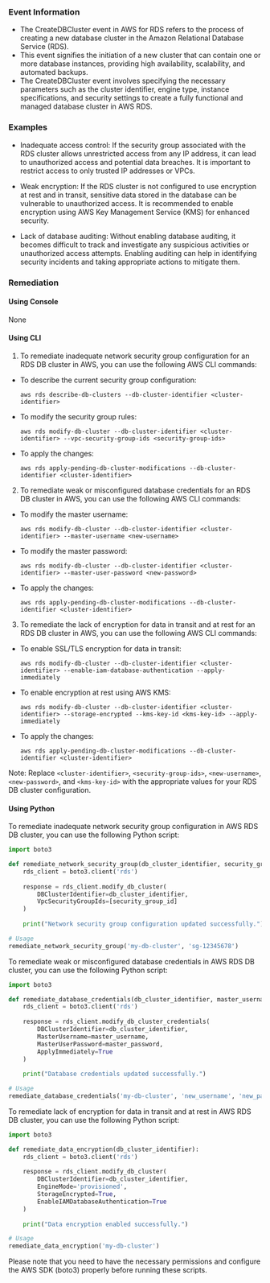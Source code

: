 
### Event Information

- The CreateDBCluster event in AWS for RDS refers to the process of creating a new database cluster in the Amazon Relational Database Service (RDS).
- This event signifies the initiation of a new cluster that can contain one or more database instances, providing high availability, scalability, and automated backups.
- The CreateDBCluster event involves specifying the necessary parameters such as the cluster identifier, engine type, instance specifications, and security settings to create a fully functional and managed database cluster in AWS RDS.


### Examples

- Inadequate access control: If the security group associated with the RDS cluster allows unrestricted access from any IP address, it can lead to unauthorized access and potential data breaches. It is important to restrict access to only trusted IP addresses or VPCs.

- Weak encryption: If the RDS cluster is not configured to use encryption at rest and in transit, sensitive data stored in the database can be vulnerable to unauthorized access. It is recommended to enable encryption using AWS Key Management Service (KMS) for enhanced security.

- Lack of database auditing: Without enabling database auditing, it becomes difficult to track and investigate any suspicious activities or unauthorized access attempts. Enabling auditing can help in identifying security incidents and taking appropriate actions to mitigate them.

### Remediation

#### Using Console

None

#### Using CLI

1. To remediate inadequate network security group configuration for an RDS DB cluster in AWS, you can use the following AWS CLI commands:

- To describe the current security group configuration:
  ```
  aws rds describe-db-clusters --db-cluster-identifier <cluster-identifier>
  ```

- To modify the security group rules:
  ```
  aws rds modify-db-cluster --db-cluster-identifier <cluster-identifier> --vpc-security-group-ids <security-group-ids>
  ```

- To apply the changes:
  ```
  aws rds apply-pending-db-cluster-modifications --db-cluster-identifier <cluster-identifier>
  ```

2. To remediate weak or misconfigured database credentials for an RDS DB cluster in AWS, you can use the following AWS CLI commands:

- To modify the master username:
  ```
  aws rds modify-db-cluster --db-cluster-identifier <cluster-identifier> --master-username <new-username>
  ```

- To modify the master password:
  ```
  aws rds modify-db-cluster --db-cluster-identifier <cluster-identifier> --master-user-password <new-password>
  ```

- To apply the changes:
  ```
  aws rds apply-pending-db-cluster-modifications --db-cluster-identifier <cluster-identifier>
  ```

3. To remediate the lack of encryption for data in transit and at rest for an RDS DB cluster in AWS, you can use the following AWS CLI commands:

- To enable SSL/TLS encryption for data in transit:
  ```
  aws rds modify-db-cluster --db-cluster-identifier <cluster-identifier> --enable-iam-database-authentication --apply-immediately
  ```

- To enable encryption at rest using AWS KMS:
  ```
  aws rds modify-db-cluster --db-cluster-identifier <cluster-identifier> --storage-encrypted --kms-key-id <kms-key-id> --apply-immediately
  ```

- To apply the changes:
  ```
  aws rds apply-pending-db-cluster-modifications --db-cluster-identifier <cluster-identifier>
  ```

Note: Replace `<cluster-identifier>`, `<security-group-ids>`, `<new-username>`, `<new-password>`, and `<kms-key-id>` with the appropriate values for your RDS DB cluster configuration.

#### Using Python

To remediate inadequate network security group configuration in AWS RDS DB cluster, you can use the following Python script:

```python
import boto3

def remediate_network_security_group(db_cluster_identifier, security_group_id):
    rds_client = boto3.client('rds')
    
    response = rds_client.modify_db_cluster(
        DBClusterIdentifier=db_cluster_identifier,
        VpcSecurityGroupIds=[security_group_id]
    )
    
    print("Network security group configuration updated successfully.")

# Usage
remediate_network_security_group('my-db-cluster', 'sg-12345678')
```

To remediate weak or misconfigured database credentials in AWS RDS DB cluster, you can use the following Python script:

```python
import boto3

def remediate_database_credentials(db_cluster_identifier, master_username, master_password):
    rds_client = boto3.client('rds')
    
    response = rds_client.modify_db_cluster_credentials(
        DBClusterIdentifier=db_cluster_identifier,
        MasterUsername=master_username,
        MasterUserPassword=master_password,
        ApplyImmediately=True
    )
    
    print("Database credentials updated successfully.")

# Usage
remediate_database_credentials('my-db-cluster', 'new_username', 'new_password')
```

To remediate lack of encryption for data in transit and at rest in AWS RDS DB cluster, you can use the following Python script:

```python
import boto3

def remediate_data_encryption(db_cluster_identifier):
    rds_client = boto3.client('rds')
    
    response = rds_client.modify_db_cluster(
        DBClusterIdentifier=db_cluster_identifier,
        EngineMode='provisioned',
        StorageEncrypted=True,
        EnableIAMDatabaseAuthentication=True
    )
    
    print("Data encryption enabled successfully.")

# Usage
remediate_data_encryption('my-db-cluster')
```

Please note that you need to have the necessary permissions and configure the AWS SDK (boto3) properly before running these scripts.

